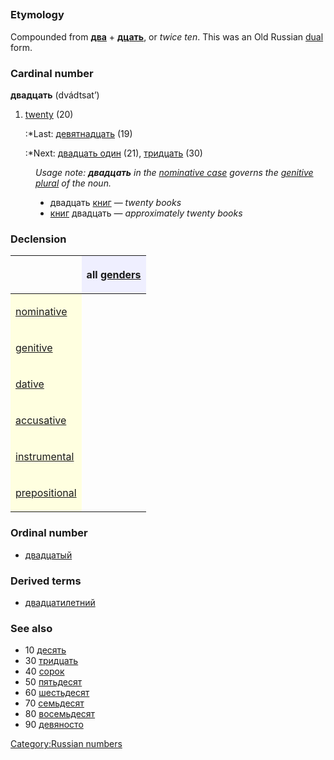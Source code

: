 =={{ru}}==
[[Category:Russian numbers]]
===Etymology===
Compounded from '''[[два]]''' + '''[[десять|дцать]]''', or ''twice ten''. This was an Old Russian [[dual]] form.

=== Cardinal number ===
'''двадцать''' (dvádtsat’)

#[[twenty]] (20)
#:*Last: [[девятнадцать]] (19)
#:*Next: [[двадцать один]] (21), [[тридцать]] (30)

:''Usage note: '''''двадцать''''' in the [[nominative case]] governs the [[genitive]] [[plural]] of the noun.''
:*двадцать [[книга|книг]] — ''twenty books''
:*[[книга|книг]] двадцать — ''approximately twenty books''

===Declension===
{| border="1" cellpadding="4" cellspacing="0"
!
! style="background-color: #EFEFFF" align="center"|all [[gender]]s
|-
! style="background-color: #FFFFE0" align="left"|[[nominative case|nominative]]
| align="center"|{{Unicode|два́дцать}}
|-
! style="background-color: #FFFFE0" align="left"|[[genitive case|genitive]]
| align="center"|{{Unicode|двадцати́}}
|-
! style="background-color: #FFFFE0" align="left"|[[dative case|dative]]
| align="center"|{{Unicode|двадцати́}}
|-
! style="background-color: #FFFFE0" align="left"|[[accusative case|accusative]]
| align="center"|{{Unicode|два́дцать}}
|-
! style="background-color: #FFFFE0" align="left"|[[instrumental case|instrumental]]
| align="center"|{{Unicode|двадцатью́}}
|-
! style="background-color: #FFFFE0" align="left"|[[prepositional case|prepositional]]
| align="center"|{{Unicode|о двадцати́}}
|}

===Ordinal number===
*[[двадцатый]]

===Derived terms===
*[[двадцатилетний]]

===See also===
*10 [[десять]]
*30 [[тридцать]]
*40 [[сорок]]
*50 [[пятьдесят]]
*60 [[шестьдесят]]
*70 [[семьдесят]]
*80 [[восемьдесят]]
*90 [[девяносто]]